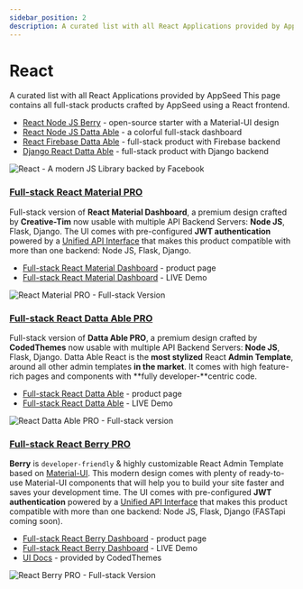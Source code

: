 ```yaml
---
sidebar_position: 2
description: A curated list with all React Applications provided by AppSeed
---
```


# React

<SubHeading> A curated list with all React Applications provided by AppSeed</SubHeading>
This page contains all full-stack products crafted by AppSeed using a React frontend.

- [React Node JS Berry](node-js-berry-dashboard.mdx) - open-source starter with a Material-UI design
- [React Node JS Datta Able](node-js-datta-able.mdx) - a colorful full-stack dashboard
- [React Firebase Datta Able](firebase-datta-able.mdx) - full-stack product with Firebase backend
- [Django React Datta Able](django-datta-able.mdx) - full-stack product with Django backend

![React - A modern JS Library backed by Facebook](../../../static/assets/icons-react-x500w.png)

###

### [Full-stack React Material PRO](../full-stack/react-material-dashboard.mdx)

Full-stack version of **React Material Dashboard**, a premium design crafted by **Creative-Tim** now usable with multiple API Backend Servers: **Node JS**, Flask, Django. The UI comes with pre-configured **JWT authentication** powered by a [Unified API Interface](../../boilerplate-code/api-server/api-unified-definition.mdx) that makes this product compatible with more than one backend: Node JS, Flask, Django.

- [Full-stack React Material Dashboard](https://appseed.us/full-stack/react-material-dashboard) - product page
- [Full-stack React Material Dashboard](https://fullstack-react-material-dashboard.appseed-srv1.com/) - LIVE Demo

![React Material PRO - Full-stack Version](../../../static/assets/react-material-dashboard-screen.png)

###

### [Full-stack React Datta Able PRO](../full-stack/react-datta-able.mdx)

Full-stack version of **Datta Able PRO**, a premium design crafted by **CodedThemes** now usable with multiple API Backend Servers: **Node JS**, Flask, Django. Datta Able React is the **most stylized** React **Admin Template**, around all other admin templates **in the market**. It comes with high feature-rich pages and components with **fully developer-**centric code. 

- [Full-stack React Datta Able](https://appseed.us/full-stack/react-datta-able) - product page
- [Full-stack React Datta Able](https://fullstack-react-datta-able.appseed-srv1.com/) - LIVE Demo

![React Datta Able PRO - Full-stack version](<../../../static/assets/react-firebase-datta-able-pro-screen-xs (2) (1) (1) (1) (1) (1) (1) (1) (1) (1) (1) (1) (1) (2).jpg>)

###

### [Full-stack React Berry PRO](../full-stack/react-berry-dashboard.mdx)

**Berry** is `developer-friendly` & highly customizable React Admin Template based on [Material-UI](http://material-ui.com/). This modern design comes with plenty of ready-to-use Material-UI components that will help you to build your site faster and saves your development time. The UI comes with pre-configured **JWT authentication** powered by a [Unified API Interface](../../boilerplate-code/api-server/api-unified-definition.mdx) that makes this product compatible with more than one backend: Node JS, Flask, Django (FASTapi coming soon). 

- [Full-stack React Berry Dashboard](https://appseed.us/full-stack/react-berry-dashboard) - product page
- [Full-stack React Berry Dashboard](https://fullstack-react-berry-dashboard.appseed-srv1.com/) - LIVE Demo
- [UI Docs](https://codedthemes.gitbook.io/berry/) - provided by CodedThemes

![React Berry PRO - Full-stack Version](../../../static/assets/fullstack-berry-dashboard-charts-xs.jpg)
